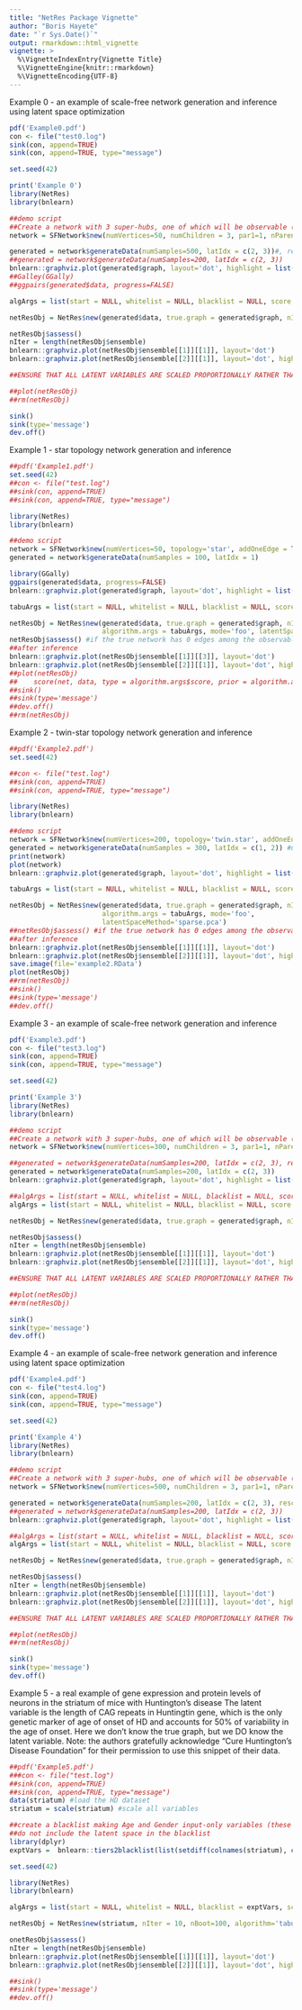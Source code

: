 ```yaml
---
title: "NetRes Package Vignette"
author: "Boris Hayete"
date: "`r Sys.Date()`"
output: rmarkdown::html_vignette
vignette: >
  %\VignetteIndexEntry{Vignette Title}
  %\VignetteEngine{knitr::rmarkdown}
  %\VignetteEncoding{UTF-8}
---
```


Example 0 - an example of scale-free network generation and inference using latent space optimization
```r
pdf('Example0.pdf')
con <- file("test0.log")
sink(con, append=TRUE)
sink(con, append=TRUE, type="message")

set.seed(42)

print('Example 0')
library(NetRes)
library(bnlearn)

##demo script
##Create a network with 3 super-hubs, one of which will be observable (the largest)
network = SFNetwork$new(numVertices=50, numChildren = 3, par1=1, nParentOnly = 3, supersize.top.hubs = TRUE, supersize.factor=10)

generated = network$generateData(numSamples=500, latIdx = c(2, 3))#, rescaleNoiseBy=NULL)
##generated = network$generateData(numSamples=200, latIdx = c(2, 3))
bnlearn::graphviz.plot(generated$graph, layout='dot', highlight = list(nodes = grep('U_', colnames(generated$data), value=T), col = "tomato", fill = "orange"))
##Galley(GGally)
##ggpairs(generated$data, progress=FALSE)

algArgs = list(start = NULL, whitelist = NULL, blacklist = NULL, score = 'ebic-g', debug = FALSE, tabu = 100, max.iter = Inf, maxp = Inf, optimized = TRUE, max.rank=10)

netResObj = NetRes$new(generated$data, true.graph = generated$graph, nIter = 10, nBoot=100, algorithm='tabu', algorithm.args = algArgs, mode='normal', weightedResiduals=FALSE, scale=TRUE, latentSpaceMethod='sparse.pca', optimizeLatentSpace=TRUE) 

netResObj$assess()
nIter = length(netResObj$ensemble)
bnlearn::graphviz.plot(netResObj$ensemble[[1]][[1]], layout='dot')
bnlearn::graphviz.plot(netResObj$ensemble[[2]][[1]], layout='dot', highlight = list(nodes = grep('U_', bnlearn::nodes(netResObj$ensemble[[nIter]][[1]]), value=T), col = "tomato", fill = "orange"))

##ENSURE THAT ALL LATENT VARIABLES ARE SCALED PROPORTIONALLY RATHER THAN ALL TO 1 (IF THAT'S THE RIGHT THING - CHECK!!!!).  THIS WOULD BE AT THE END OF THE GA ITERATION.  NEXT THING, TRY ALLOWING GREATER MARGIN FOR VARIABLES WITH COEFFICIENTS NOT SET TO 1.

##plot(netResObj)
##rm(netResObj)

sink()
sink(type='message')
dev.off()

```
Example 1 - star topology network generation and inference

```r
##pdf('Example1.pdf')
set.seed(42)
##con <- file("test.log")
##sink(con, append=TRUE)
##sink(con, append=TRUE, type="message")

library(NetRes)
library(bnlearn)

##demo script
network = SFNetwork$new(numVertices=50, topology='star', addOneEdge = TRUE)
generated = network$generateData(numSamples = 100, latIdx = 1)

library(GGally)
ggpairs(generated$data, progress=FALSE)
bnlearn::graphviz.plot(generated$graph, layout='dot', highlight = list(nodes = grep('U_', colnames(generated$data), value=T), col = "tomato", fill = "orange"))

tabuArgs = list(start = NULL, whitelist = NULL, blacklist = NULL, score = 'ebic-g', debug = FALSE, tabu = 10, max.iter = Inf, maxp = Inf, optimized = TRUE)

netResObj = NetRes$new(generated$data, true.graph = generated$graph, nIter = 10, nBoot=100, algorithm='tabu', 
                       algorithm.args = tabuArgs, mode='foo', latentSpaceMethod='sparse.pca') #'sparse.pca') 
netResObj$assess() #if the true network has 0 edges among the observable variables, that causes crashes
##after inference
bnlearn::graphviz.plot(netResObj$ensemble[[1]][[3]], layout='dot')
bnlearn::graphviz.plot(netResObj$ensemble[[2]][[1]], layout='dot', highlight = list(nodes = grep('U_', bnlearn::nodes(netResObj$ensemble[[5]][[1]]), value=T), col = "tomato", fill = "orange"))
##plot(netResObj)
##    score(net, data, type = algorithm.args$score, prior = algorithm.args$prior)
##sink()
##sink(type='message')
##dev.off()
##rm(netResObj)

```

Example 2 - twin-star topology network generation and inference

```r
##pdf('Example2.pdf')
set.seed(42)

##con <- file("test.log")
##sink(con, append=TRUE)
##sink(con, append=TRUE, type="message")

library(NetRes)
library(bnlearn)

##demo script
network = SFNetwork$new(numVertices=200, topology='twin.star', addOneEdge=FALSE)
generated = network$generateData(numSamples = 300, latIdx = c(1, 2)) #used to be 500
print(network)
plot(network)
bnlearn::graphviz.plot(generated$graph, layout='dot', highlight = list(nodes = grep('U_', colnames(generated$data), value=T), col = "tomato", fill = "orange"))

tabuArgs = list(start = NULL, whitelist = NULL, blacklist = NULL, score = 'ebic-g', debug = FALSE, tabu = 10, max.iter = Inf, maxp = Inf, optimized = TRUE)

netResObj = NetRes$new(generated$data, true.graph = generated$graph, nIter = 10, nBoot=100, algorithm='tabu', 
                       algorithm.args = tabuArgs, mode='foo',
                       latentSpaceMethod='sparse.pca') 
##netResObj$assess() #if the true network has 0 edges among the observable variables, that causes crashes
##after inference
bnlearn::graphviz.plot(netResObj$ensemble[[1]][[1]], layout='dot')
bnlearn::graphviz.plot(netResObj$ensemble[[2]][[1]], layout='dot', highlight = list(nodes = grep('U_', bnlearn::nodes(netResObj$ensemble[[2]][[1]]), value=T), col = "tomato", fill = "orange"))
save.image(file='example2.RData')
plot(netResObj)
##rm(netResObj)
##sink()
##sink(type='message')
##dev.off()

```

Example 3 - an example of scale-free network generation and inference
```r
pdf('Example3.pdf')
con <- file("test3.log")
sink(con, append=TRUE)
sink(con, append=TRUE, type="message")

set.seed(42)

print('Example 3')
library(NetRes)
library(bnlearn)

##demo script
##Create a network with 3 super-hubs, one of which will be observable (the largest)
network = SFNetwork$new(numVertices=300, numChildren = 3, par1=1, nParentOnly = 3, supersize.top.hubs = TRUE, supersize.factor=5)

##generated = network$generateData(numSamples=200, latIdx = c(2, 3), rescaleNoiseBy=NULL)
generated = network$generateData(numSamples=200, latIdx = c(2, 3))
bnlearn::graphviz.plot(generated$graph, layout='dot', highlight = list(nodes = grep('U_', colnames(generated$data), value=T), col = "tomato", fill = "orange"))

##algArgs = list(start = NULL, whitelist = NULL, blacklist = NULL, score = 'bge', prior = 'vsp', debug = FALSE, tabu = 100, max.iter = Inf, maxp = Inf, optimized = TRUE, max.rank=10)
algArgs = list(start = NULL, whitelist = NULL, blacklist = NULL, score = 'ebic-g', debug = FALSE, tabu = 100, max.iter = Inf, maxp = Inf, optimized = TRUE, max.rank=10)

netResObj = NetRes$new(generated$data, true.graph = generated$graph, nIter = 10, nBoot=100, algorithm='tabu', algorithm.args = algArgs, mode='normal', weightedResiduals=FALSE, scale=TRUE, latentSpaceMethod='sparse.pca', optimizeLatentSpace=FALSE) 

netResObj$assess()
nIter = length(netResObj$ensemble)
bnlearn::graphviz.plot(netResObj$ensemble[[1]][[1]], layout='dot')
bnlearn::graphviz.plot(netResObj$ensemble[[2]][[1]], layout='dot', highlight = list(nodes = grep('U_', bnlearn::nodes(netResObj$ensemble[[nIter]][[1]]), value=T), col = "tomato", fill = "orange"))

##ENSURE THAT ALL LATENT VARIABLES ARE SCALED PROPORTIONALLY RATHER THAN ALL TO 1 (IF THAT'S THE RIGHT THING - CHECK!!!!).  THIS WOULD BE AT THE END OF THE GA ITERATION.  NEXT THING, TRY ALLOWING GREATER MARGIN FOR VARIABLES WITH COEFFICIENTS NOT SET TO 1.

##plot(netResObj)
##rm(netResObj)

sink()
sink(type='message')
dev.off()

```
Example 4 - an example of scale-free network generation and inference using latent space optimization
```r
pdf('Example4.pdf')
con <- file("test4.log")
sink(con, append=TRUE)
sink(con, append=TRUE, type="message")

set.seed(42)

print('Example 4')
library(NetRes)
library(bnlearn)

##demo script
##Create a network with 3 super-hubs, one of which will be observable (the largest)
network = SFNetwork$new(numVertices=500, numChildren = 3, par1=1, nParentOnly = 3, supersize.top.hubs = TRUE, supersize.factor=5)

generated = network$generateData(numSamples=200, latIdx = c(2, 3), rescaleNoiseBy=NULL)
##generated = network$generateData(numSamples=200, latIdx = c(2, 3))
bnlearn::graphviz.plot(generated$graph, layout='dot', highlight = list(nodes = grep('U_', colnames(generated$data), value=T), col = "tomato", fill = "orange"))

##algArgs = list(start = NULL, whitelist = NULL, blacklist = NULL, score = 'bge', prior = 'vsp', debug = FALSE, tabu = 100, max.iter = Inf, maxp = Inf, optimized = TRUE, max.rank=10)
algArgs = list(start = NULL, whitelist = NULL, blacklist = NULL, score = 'ebic-g', debug = FALSE, tabu = 100, max.iter = Inf, maxp = Inf, optimized = TRUE, max.rank=10)

netResObj = NetRes$new(generated$data, true.graph = generated$graph, nIter = 10, nBoot=100, algorithm='tabu', algorithm.args = algArgs, mode='normal', weightedResiduals=FALSE, scale=TRUE, latentSpaceMethod='sparse.pca', optimizeLatentSpace=TRUE) 

netResObj$assess()
nIter = length(netResObj$ensemble)
bnlearn::graphviz.plot(netResObj$ensemble[[1]][[1]], layout='dot')
bnlearn::graphviz.plot(netResObj$ensemble[[2]][[1]], layout='dot', highlight = list(nodes = grep('U_', bnlearn::nodes(netResObj$ensemble[[nIter]][[1]]), value=T), col = "tomato", fill = "orange"))

##ENSURE THAT ALL LATENT VARIABLES ARE SCALED PROPORTIONALLY RATHER THAN ALL TO 1 (IF THAT'S THE RIGHT THING - CHECK!!!!).  THIS WOULD BE AT THE END OF THE GA ITERATION.  NEXT THING, TRY ALLOWING GREATER MARGIN FOR VARIABLES WITH COEFFICIENTS NOT SET TO 1.

##plot(netResObj)
##rm(netResObj)

sink()
sink(type='message')
dev.off()

```

Example 5 - a real example of gene expression and protein levels of neurons in the striatum of mice with Huntington's disease
The latent variable is the length of CAG repeats in Huntingtin gene, which is the only genetic marker of age of onset of HD and accounts
for 50% of variability in the age of onset.
Here we don't know the true graph, but we DO know the latent variable.
Note: the authors gratefully acknowledge "Cure Huntington's Disease Foundation" for their permission to use this snippet of their data.
```r
##pdf('Example5.pdf')
###con <- file("test.log")
##sink(con, append=TRUE)
##sink(con, append=TRUE, type="message")
data(striatum) #load the HD dataset
striatum = scale(striatum) #scale all variables

##create a blacklist making Age and Gender input-only variables (these are experimental or, effectively, interventional variables)
##do not include the latent space in the blacklist
library(dplyr)
exptVars =  bnlearn::tiers2blacklist(list(setdiff(colnames(striatum), c('Age', 'Gender')), c('Age', 'Gender'))) %>% as.data.frame %>% dplyr::filter(to != 'U_CAG')

set.seed(42)

library(NetRes)
library(bnlearn)

algArgs = list(start = NULL, whitelist = NULL, blacklist = exptVars, score = 'ebic-g', debug = FALSE, tabu = 100, max.iter = Inf, maxp = Inf, optimized = TRUE, max.rank=10)

netResObj = NetRes$new(striatum, nIter = 10, nBoot=100, algorithm='tabu', algorithm.args = algArgs, mode='normal', weightedResiduals=FALSE, scale=TRUE, latentSpaceMethod='VAE', optimizeLatentSpace=FALSE) 

onetResObj$assess()
nIter = length(netResObj$ensemble)
bnlearn::graphviz.plot(netResObj$ensemble[[1]][[1]], layout='dot')
bnlearn::graphviz.plot(netResObj$ensemble[[2]][[1]], layout='dot', highlight = list(nodes = grep('U_', bnlearn::nodes(netResObj$ensemble[[4]][[1]]), value=T), col = "tomato", fill = "orange"))

##sink()
##sink(type='message')
##dev.off()

```
